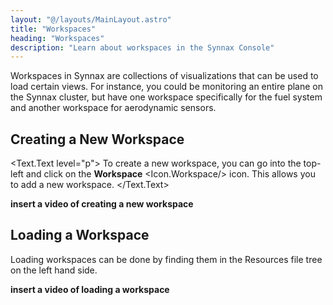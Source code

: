 ```yaml
---
layout: "@/layouts/MainLayout.astro"
title: "Workspaces"
heading: "Workspaces"
description: "Learn about workspaces in the Synnax Console"
---
```


Workspaces in Synnax are collections of visualizations that can be used to load
certain views. For instance, you could be monitoring an entire plane on the
Synnax cluster, but have one workspace specifically for the fuel system and
another workspace for aerodynamic sensors.

## Creating a New Workspace
<Text.Text level="p">
To create a new workspace, you can go into the top-left and click on the
__Workspace__ <Icon.Workspace/> icon. This allows you to add a new workspace.
</Text.Text>

__insert a video of creating a new workspace__

## Loading a Workspace

Loading workspaces can be done by finding them in the Resources file tree on the
left hand side.

__insert a video of loading a workspace__
